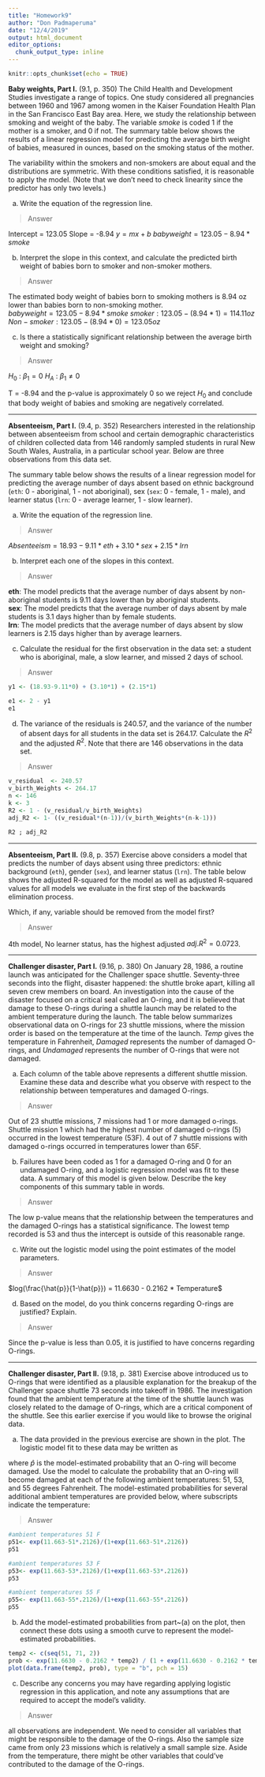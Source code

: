 ---
title: "Homework9"
author: "Don Padmaperuma"
date: "12/4/2019"
output: html_document
editor_options: 
  chunk_output_type: inline
---

```{r setup, include=FALSE}
knitr::opts_chunk$set(echo = TRUE)
```

**Baby weights, Part I.** (9.1, p. 350) The Child Health and Development Studies investigate a range of topics. One study considered all pregnancies between 1960 and 1967 among women in the Kaiser Foundation Health Plan in the San Francisco East Bay area. Here, we study the relationship between smoking and weight of the baby. The variable *smoke* is coded 1 if the mother is a smoker, and 0 if not. The summary table below shows the results of a linear regression model for predicting the average birth weight of babies, measured in ounces, based on the smoking status of the mother.

\begin{center}
\begin{tabular}{rrrrr}
  \hline
            & Estimate  & Std. Error  & t value   & Pr($>$$|$t$|$) \\ 
  \hline
(Intercept) & 123.05    & 0.65        & 189.60    & 0.0000 \\ 
smoke       & -8.94     & 1.03        & -8.65     & 0.0000 \\ 
  \hline
\end{tabular}
\end{center}

The variability within the smokers and non-smokers are about equal and the 
distributions are symmetric. With these conditions satisfied, it is reasonable 
to apply the model. (Note that we don't need to check linearity since the 
predictor has only two levels.)

(a) Write the equation of the regression line.

>Answer  

Intercept = 123.05
Slope = -8.94
$y = mx+b$
$babyweight = 123.05 -8.94 * smoke$

(b) Interpret the slope in this context, and calculate the predicted birth
weight of babies born to smoker and non-smoker mothers.  

>Answer  

The estimated body weight of babies born to smoking mothers is 8.94 oz lower than babies born to non-smoking mother.   
$babyweight = 123.05 -8.94 * smoke$
$smoker:  123.05-(8.94*1) = 114.11oz$
$Non-smoker: 123.05-(8.94*0) = 123.05oz$  

(c) Is there a statistically significant relationship between the average birth weight and smoking?  

>Answer  

$H_0$ : $\beta_1 = 0$
$H_A$ : $\beta_1 \ne 0$  

T = -8.94 and the p-value is approximately 0 so we reject $H_0$ and conclude that body weight of babies and smoking are negatively correlated.

--------------------------------------------------------------------------------

\clearpage

**Absenteeism, Part I.**  (9.4, p. 352) Researchers interested in the relationship between absenteeism from school and certain demographic characteristics of children collected data from 146 randomly sampled students in rural New South Wales, Australia, in a particular school year. Below are three observations from this data set. 

\begin{center}
\begin{tabular}{r c c c c}
  \hline
 	  & eth 	& sex 	& lrn 	& days \\   
  \hline
1 	& 0 		& 1 		& 1 		&   2 \\ 
2 	& 0 		& 1 		& 1 		&  11 \\ 
$\vdots$ & $\vdots$ & $\vdots$ & $\vdots$ & $\vdots$ \\ 
146 & 1 		& 0 		& 0 		&  37 \\ 
  \hline
\end{tabular}
\end{center}

The summary table below shows the results of a linear regression model for predicting the average number of days absent based on ethnic background (`eth`: 0 - aboriginal, 1 - not aboriginal), sex (`sex`: 0 - female, 1 - male), and learner status (`lrn`: 0 - average learner, 1 - slow learner).

\begin{center}
\begin{tabular}{rrrrr}
  \hline
            & Estimate  & Std. Error  & t value   & Pr($>$$|$t$|$) \\ 
  \hline
(Intercept) & 18.93     & 2.57        & 7.37      & 0.0000 \\ 
eth         & -9.11     & 2.60        & -3.51     & 0.0000 \\ 
sex         & 3.10      & 2.64        & 1.18      & 0.2411 \\ 
lrn         & 2.15      & 2.65        & 0.81      & 0.4177 \\ 
  \hline
\end{tabular}
\end{center}

(a) Write the equation of the regression line.  

>Answer  

$Absenteeism = 18.93-9.11*eth + 3.10*sex +2.15*lrn$  

(b) Interpret each one of the slopes in this context.  

>Answer  

**eth**: The model predicts that the average number of days absent by non-aboriginal students is 9.11 days lower than by aboriginal students.  
**sex**: The model predicts that the average number of days absent by male students is 3.1 days higher than by female students.  
**lrn**: The model predicts that the average number of days absent by slow learners is 2.15 days higher than by average learners.  

(c) Calculate the residual for the first observation in the data set: a student who is aboriginal, male, a slow learner, and missed 2 days of school.  

>Answer  

```{r}
y1 <- (18.93-9.11*0) + (3.10*1) + (2.15*1)

e1 <- 2 - y1
e1
```

(d) The variance of the residuals is 240.57, and the variance of the number of 
absent days for all students in the data set is 264.17. Calculate the $R^2$ and 
the adjusted $R^2$. Note that there are 146 observations in the data set. 

>Answer  

```{r}
v_residual  <- 240.57
v_birth_Weights <- 264.17
n <- 146
k <- 3
R2 <- 1 - (v_residual/v_birth_Weights)
adj_R2 <- 1- ((v_residual*(n-1))/(v_birth_Weights*(n-k-1)))

R2 ; adj_R2
```

--------------------------------------------------------------------------------

\clearpage

**Absenteeism, Part II.** (9.8, p. 357) Exercise above considers a model that predicts the number of days absent using three predictors: ethnic background (`eth`), gender (`sex`), and learner status (`lrn`). The table below shows the adjusted R-squared for the model as well as adjusted R-squared values for all models we evaluate in the first step of the backwards elimination process. 

\begin{center}
\begin{tabular}{rlr}
  \hline
  & Model               & Adjusted $R^2$ \\ 
  \hline
1 & Full model          & 0.0701 \\ 
2 & No ethnicity        & -0.0033 \\ 
3 & No sex              & 0.0676 \\ 
4 & No learner status   & 0.0723 \\ 
  \hline
\end{tabular}
\end{center}

Which, if any, variable should be removed from the model first?  

>Answer  

4th model, No learner status, has the highest adjusted $adj.R^2 =0.0723$. 




--------------------------------------------------------------------------------

\clearpage

**Challenger disaster, Part I.** (9.16, p. 380) On January 28, 1986, a routine launch was anticipated for the Challenger space shuttle. Seventy-three seconds into the flight, disaster happened: the shuttle broke apart, killing all seven crew members on board. An investigation into the cause of the disaster focused on a critical seal called an O-ring, and it is believed that damage to these O-rings during a shuttle launch may be related to the ambient temperature during the launch. The table below summarizes observational data on O-rings for 23 shuttle missions, where the mission order is based on the temperature at the time of the launch. *Temp* gives the temperature in Fahrenheit, *Damaged* represents the number of damaged O-rings, and *Undamaged* represents the number of O-rings that were not damaged.

\begin{center}
\begin{tabular}{l rrrrr rrrrr rrrrr rrrrr rrr}
\hline
\vspace{-3.1mm} \\
Shuttle Mission   & 1  & 2 & 3 & 4 & 5 & 6 & 7 & 8 & 9 & 10 & 11 & 12 \\
\hline
\vspace{-3.1mm} \\
Temperature       & 53 & 57 & 58 & 63 & 66 & 67 & 67 & 67 & 68 & 69 & 70 & 70  \\
Damaged           & 5  & 1 & 1 & 1 & 0 & 0 & 0 & 0 & 0 & 0 & 1 & 0 \\
Undamaged         & 1  & 5 & 5 & 5 & 6 & 6 & 6 & 6 & 6 & 6 & 5 & 6 \\
\hline
\\ 
\cline{1-12}
\vspace{-3.1mm} \\
Shuttle Mission   & 13 & 14 & 15 & 16 & 17 & 18 & 19 & 20 & 21 & 22 & 23 \\
\cline{1-12}
\vspace{-3.1mm} \\
Temperature       & 70 & 70 & 72 & 73 & 75 & 75 & 76 & 76 & 78 & 79 & 81 \\
Damaged           & 1  & 0 & 0 & 0 & 0 & 1 & 0 & 0 & 0 & 0 & 0 \\
Undamaged         & 5  & 6 & 6 & 6 & 6 & 5 & 6 & 6 & 6 & 6 & 6 \\
\cline{1-12}
\end{tabular}
\end{center}

(a) Each column of the table above represents a different shuttle mission. Examine these data and describe what you observe with respect to the relationship between temperatures and damaged O-rings.  

>Answer  

Out of 23 shuttle missions, 7 missions had 1 or more damaged o-rings. Shuttle mission 1 which had the highest number of damaged o-rings (5) occurred in the lowest temperature (53F). 4 out of 7 shuttle missions with damaged o-rings occurred in temperatures lower than 65F.  


(b) Failures have been coded as 1 for a damaged O-ring and 0 for an undamaged O-ring, and a logistic regression model was fit to these data. A summary of this model is given below. Describe the key components of this summary table in words.

\begin{center}
\begin{tabular}{rrrrr}
  \hline
            & Estimate & Std. Error & z value   & Pr($>$$|$z$|$) \\ 
  \hline
(Intercept) & 11.6630  & 3.2963     & 3.54      & 0.0004 \\ 
Temperature & -0.2162  & 0.0532     & -4.07     & 0.0000 \\ 
  \hline
\end{tabular}
\end{center}

>Answer  

The low p-value means that the relationship between the temperatures and the damaged O-rings has a statistical significance.
The lowest temp recorded is 53 and thus the intercept is outside of this reasonable range.  

(c) Write out the logistic model using the point estimates of the model parameters.   

 >Answer  
 
 $log(\frac{\hat{p}}{1-\hat{p}}) = 11.6630 - 0.2162 * Temperature$

(d) Based on the model, do you think concerns regarding O-rings are justified? Explain.

>Answer  

Since the p-value is less than 0.05, it is justified to have concerns regarding O-rings.

--------------------------------------------------------------------------------

\clearpage

**Challenger disaster, Part II.** (9.18, p. 381) Exercise above introduced us to O-rings that were identified as a plausible explanation for the breakup of the Challenger space shuttle 73 seconds into takeoff in 1986. The investigation found that the ambient temperature at the time of the shuttle launch was closely related to the damage of O-rings, which are a critical component of the shuttle. See this earlier exercise if you would like to browse the original data.

\begin{center}
```{r, echo=FALSE, message=FALSE, warning=FALSE, fig.show="hold", out.width="50%", fig.height=4}
library(openintro)
# load data ---------------------------------------------------------
if(!file.exists('orings.rda')) {
	download.file('https://github.com/jbryer/DATA606Fall2019/blob/master/course_data/orings.rda?raw=true',
				  'orings.rda')
}
load("orings.rda")
set.seed(17)
# plot probability of damage vs. temperature ------------------------
these <- orings[,1] %in% c(67, 70, 76)
plot(orings[,1] + 
       c(rep(0, 5), c(-0.1, 0, 0.1), 0, 0, -0.07, -0.07, 0.07, 0.07, 
         rep(0, 4), -0.07, 0.07, 0, 0, 0), 
     orings[,2]/6, 
     xlab = "", ylab = "Probability of damage", 
     xlim = c(50, 82), ylim = c(0,1), 
     col = COL[1,2], pch = 19)
mtext("Temperature (Fahrenheit)", 1, 2)
# probability calculations ------------------------------------------
temperature <- c(51, 53, 55)
logitp <- 11.6630 - 0.2162 * temperature
p <- exp(logitp) / (1+exp(logitp))
```
\end{center}

(a) The data provided in the previous exercise are shown in the plot. The logistic model fit to these data may be written as
\begin{align*}
\log\left( \frac{\hat{p}}{1 - \hat{p}} \right) = 11.6630 - 0.2162\times Temperature
\end{align*}

where $\hat{p}$ is the model-estimated probability that an O-ring will become damaged. Use the model to calculate the probability that an O-ring will become damaged at each of the following ambient temperatures: 51, 53, and 55 degrees Fahrenheit. The model-estimated probabilities for several additional ambient temperatures are provided below, where subscripts indicate the temperature:

\begin{align*}
&\hat{p}_{57} = 0.341
	&& \hat{p}_{59} = 0.251
	&& \hat{p}_{61} = 0.179
	&& \hat{p}_{63} = 0.124 \\
&\hat{p}_{65} = 0.084
	&& \hat{p}_{67} = 0.056
	&& \hat{p}_{69} = 0.037
	&& \hat{p}_{71} = 0.024
\end{align*}


> Answer  

```{r}
#ambient temperatures 51 F
p51<- exp(11.663-51*.2126)/(1+exp(11.663-51*.2126)) 
p51
```
```{r}
#ambient temperatures 53 F
p53<- exp(11.663-53*.2126)/(1+exp(11.663-53*.2126)) 
p53
```
```{r}
#ambient temperatures 55 F
p55<- exp(11.663-55*.2126)/(1+exp(11.663-55*.2126)) 
p55
```

(b) Add the model-estimated probabilities from part~(a) on the plot, then connect these dots using a smooth curve to represent the model-estimated probabilities.  

```{r}
temp2 <- c(seq(51, 71, 2))
prob <- exp(11.6630 - 0.2162 * temp2) / (1 + exp(11.6630 - 0.2162 * temp2))
plot(data.frame(temp2, prob), type = "b", pch = 15)
```

(c) Describe any concerns you may have regarding applying logistic regression in this application, and note any assumptions that are required to accept the model's validity.

>Answer  

 all observations are independent. We need to consider all variables that might be responsible to the damage of the O-rings.  Also the sample size came from only 23 missions which is relatively a small sample size. Aside from the temperature, there might be other variables that could’ve contributed to the damage of the O-rings.   
 





